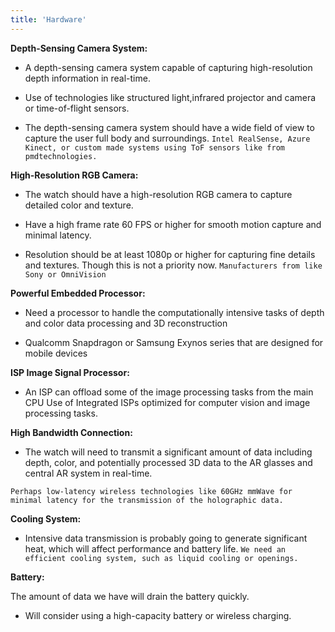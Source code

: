 ```yaml
---
title: 'Hardware'
---
```

**Depth-Sensing Camera System:**

- A depth-sensing camera system capable of capturing high-resolution depth information in real-time.

- Use of technologies like structured light,infrared projector and camera or time-of-flight sensors.

- The depth-sensing camera system should have a wide field of view to capture the user full body and surroundings.
`Intel RealSense, Azure Kinect, or custom made systems using ToF sensors like from pmdtechnologies.`

**High-Resolution RGB Camera:**

- The watch should have a high-resolution RGB camera to capture detailed color and texture.

- Have a high frame rate 60 FPS or higher for smooth motion capture and minimal latency.

- Resolution should be at least 1080p or higher for capturing fine details and textures. Though this is not a priority now.
`Manufacturers from like Sony or OmniVision`

**Powerful Embedded Processor:**

- Need a processor to handle the computationally intensive tasks of depth and color data processing and 3D reconstruction

- Qualcomm Snapdragon or Samsung Exynos series that are designed for mobile devices

**ISP Image Signal Processor:**

- An ISP can offload some of the image processing tasks from the main CPU
Use of Integrated ISPs optimized for computer vision and image processing tasks.

**High Bandwidth Connection:**

- The watch will need to transmit a significant amount of data including depth, color, and potentially processed 3D data to the AR glasses and central AR system in real-time.


`Perhaps low-latency wireless technologies like 60GHz mmWave for minimal latency for the transmission of the holographic data.`

**Cooling System:**

- Intensive data transmission is probably going to generate significant heat, which will affect performance and battery life.
`We need an efficient cooling system, such as liquid cooling or openings.`

**Battery:**

The amount of data we have will drain the battery quickly.

- Will consider using a high-capacity battery or wireless charging.



